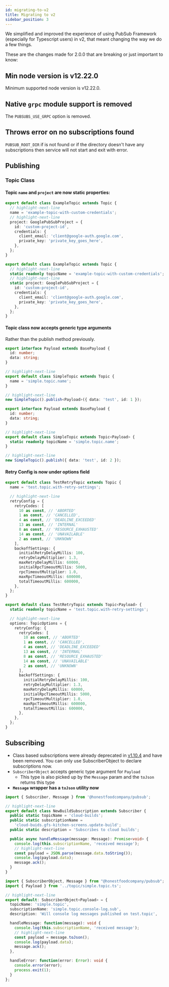 ```yaml
---
id: migrating-to-v2
title: Migrating to v2
sidebar_position: 3
---
```



We simplified and improved the experience of using PubSub Framework (especially for Typescript users) in v2, that meant changing the way we do a few things.

These are the changes made for 2.0.0 that are breaking or just important to know:

## Min node version is v12.22.0

Minimum supported node version is v12.22.0.

## Native `grpc` module support is removed

The `PUBSUBS_USE_GRPC` option is removed.

## Throws error on no subscriptions found

`PUBSUB_ROOT_DIR` if is not found or if the directory doesn't have any subscriptions then service will not start and exit with error.

## Publishing

### Topic Class

#### Topic `name` and `project` are now static properties:

<Tabs>
<TabItem value="v1" label="v1 Topic">

```ts title="v1-topic.ts"
export default class ExampleTopic extends Topic {
  // highlight-next-line
  name = 'example-topic-with-custom-credentials';
  // highlight-next-line
  project: GooglePubSubProject = {
    id: 'custom-project-id',
    credentials: {
      client_email: 'client@google-auth.google.com',
      private_key: 'private_key_goes_here',
    },
  };
}
```

</TabItem>

<TabItem value="v2" label="v2 Topic">

```ts title="v2-topic.ts"
export default class ExampleTopic extends Topic {
  // highlight-next-line
  static readonly topicName = 'example-topic-with-custom-credentials';
  // highlight-next-line
  static project: GooglePubSubProject = {
    id: 'custom-project-id',
    credentials: {
      client_email: 'client@google-auth.google.com',
      private_key: 'private_key_goes_here',
    },
  };
}
```

</TabItem>
</Tabs>

#### Topic class now accepts generic type arguments

Rather than the publish method previously.

<Tabs>
<TabItem value="v1" label="v1 Topic">

```ts title="v1-topic.ts"
export interface Payload extends BasePayload {
  id: number;
  data: string;
}

// highlight-next-line
export default class SimpleTopic extends Topic {
  name = 'simple.topic.name';
}

// highlight-next-line
new SimpleTopic().publish<Payload>({ data: 'test', id: 1 });
```

</TabItem>

<TabItem value="v2" label="v2 Topic">

```ts title="v2-topic.ts"
export interface Payload extends BasePayload {
  id: number;
  data: string;
}

// highlight-next-line
export default class SimpleTopic extends Topic<Payload> {
  static readonly topicName = 'simple.topic.name';
}

// highlight-next-line
new SimpleTopic().publish({ data: 'test', id: 2 });
```

</TabItem>
</Tabs>

#### Retry Config is now under options field

<Tabs>
<TabItem value="v1" label="v1 Topic">

```ts title="v1-topic.ts"
export default class TestRetryTopic extends Topic {
  name = 'test.topic.with-retry-settings';

  // highlight-next-line
  retryConfig = {
    retryCodes: [
      10 as const, // 'ABORTED'
      1 as const, // 'CANCELLED',
      4 as const, // 'DEADLINE_EXCEEDED'
      13 as const, // 'INTERNAL'
      8 as const, // 'RESOURCE_EXHAUSTED'
      14 as const, // 'UNAVAILABLE'
      2 as const, // 'UNKNOWN'
    ],
    backoffSettings: {
      initialRetryDelayMillis: 100,
      retryDelayMultiplier: 1.3,
      maxRetryDelayMillis: 60000,
      initialRpcTimeoutMillis: 5000,
      rpcTimeoutMultiplier: 1.0,
      maxRpcTimeoutMillis: 600000,
      totalTimeoutMillis: 600000,
    },
  };
}
```

</TabItem>

<TabItem value="v2" label="v2 Topic">

```ts title="v2-topic.ts"
export default class TestRetryTopic extends Topic<Payload> {
  static readonly topicName = 'test.topic.with-retry-settings';

  // highlight-next-line
  options: TopicOptions = {
    retryConfig: {
      retryCodes: [
        10 as const, // 'ABORTED'
        1 as const, // 'CANCELLED',
        4 as const, // 'DEADLINE_EXCEEDED'
        13 as const, // 'INTERNAL'
        8 as const, // 'RESOURCE_EXHAUSTED'
        14 as const, // 'UNAVAILABLE'
        2 as const, // 'UNKNOWN'
      ],
      backoffSettings: {
        initialRetryDelayMillis: 100,
        retryDelayMultiplier: 1.3,
        maxRetryDelayMillis: 60000,
        initialRpcTimeoutMillis: 5000,
        rpcTimeoutMultiplier: 1.0,
        maxRpcTimeoutMillis: 600000,
        totalTimeoutMillis: 600000,
      },
    },
  };
}
```

</TabItem>
</Tabs>

## Subscribing

- Class based subscriptions were already deprecated in [v1.10.4](https://github.com/deliveryhero/hfc-pubsub/releases/tag/v1.10.4) and have been removed. You can only use SubscriberObject to declare subscriptions now.
- `SubscriberObject` accepts generic type argument for `Payload`
  - This type is also picked up by the `Message` param and the `toJson` returns this type
- **`Message` wrapper has a `toJson` utility now**

<Tabs>
<TabItem value="v1" label="v1 Subscription">

```ts title="v1-subscription.ts"
import { Subscriber, Message } from '@honestfoodcompany/pubsub';

// highlight-next-line
export default class NewBuildSubscription extends Subscriber {
  public static topicName = 'cloud-builds';
  public static subscriptionName =
    'cloud-buids.gfs-kitchen-screens.update-build';
  public static description = 'Subscribes to cloud builds';

  public async handleMessage(message: Message): Promise<void> {
    console.log(this.subscriptionName, 'received message');
    // highlight-next-line
    const payload = JSON.parse(message.data.toString());
    console.log(payload.data);
    message.ack();
  }
}
```

</TabItem>

<TabItem value="v2" label="v2 Subscription">

```ts title="v2-subscription.ts"
import { SubscriberObject, Message } from "@honestfoodcompany/pubsub";
import { Payload } from '../topic/simple.topic.ts';

// highlight-next-line
export default: SubscriberObject<Payload> = {
  topicName: 'simple.topic',
  subscriptionName: 'simple.topic.console-log.sub',
  description: 'Will console log messages published on test.topic',

  handleMessage: function(message): void {
    console.log(this.subscriptionName, 'received message');
    // highlight-next-line
    const payload = message.toJson();
    console.log(payload.data);
    message.ack();
  },

  handleError: function(error: Error): void {
    console.error(error);
    process.exit(1);
  }
};

```

</TabItem>
</Tabs>
